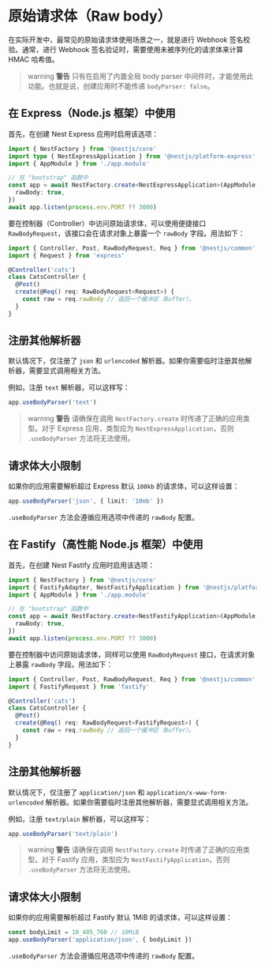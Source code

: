 # 原始请求体（Raw body）

在实际开发中，最常见的原始请求体使用场景之一，就是进行 Webhook 签名校验。通常，进行 Webhook 签名验证时，需要使用未被序列化的请求体来计算 HMAC 哈希值。

> warning **警告** 只有在启用了内置全局 body parser 中间件时，才能使用此功能。也就是说，创建应用时不能传递 `bodyParser: false`。

## 在 Express（Node.js 框架）中使用

首先，在创建 Nest Express 应用时启用该选项：

```ts
import { NestFactory } from '@nestjs/core'
import type { NestExpressApplication } from '@nestjs/platform-express'
import { AppModule } from './app.module'

// 在 "bootstrap" 函数中
const app = await NestFactory.create<NestExpressApplication>(AppModule, {
  rawBody: true,
})
await app.listen(process.env.PORT ?? 3000)
```

要在控制器（Controller）中访问原始请求体，可以使用便捷接口 `RawBodyRequest`，该接口会在请求对象上暴露一个 `rawBody` 字段。用法如下：

```ts
import { Controller, Post, RawBodyRequest, Req } from '@nestjs/common'
import { Request } from 'express'

@Controller('cats')
class CatsController {
  @Post()
  create(@Req() req: RawBodyRequest<Request>) {
    const raw = req.rawBody // 返回一个缓冲区（Buffer）。
  }
}
```

## 注册其他解析器

默认情况下，仅注册了 `json` 和 `urlencoded` 解析器。如果你需要临时注册其他解析器，需要显式调用相关方法。

例如，注册 `text` 解析器，可以这样写：

```ts
app.useBodyParser('text')
```

> warning **警告** 请确保在调用 `NestFactory.create` 时传递了正确的应用类型。对于 Express 应用，类型应为 `NestExpressApplication`，否则 `.useBodyParser` 方法将无法使用。

## 请求体大小限制

如果你的应用需要解析超过 Express 默认 `100kb` 的请求体，可以这样设置：

```ts
app.useBodyParser('json', { limit: '10mb' })
```

`.useBodyParser` 方法会遵循应用选项中传递的 `rawBody` 配置。

## 在 Fastify（高性能 Node.js 框架）中使用

首先，在创建 Nest Fastify 应用时启用该选项：

```ts
import { NestFactory } from '@nestjs/core'
import { FastifyAdapter, NestFastifyApplication } from '@nestjs/platform-fastify'
import { AppModule } from './app.module'

// 在 "bootstrap" 函数中
const app = await NestFactory.create<NestFastifyApplication>(AppModule, new FastifyAdapter(), {
  rawBody: true,
})
await app.listen(process.env.PORT ?? 3000)
```

要在控制器中访问原始请求体，同样可以使用 `RawBodyRequest` 接口，在请求对象上暴露 `rawBody` 字段。用法如下：

```ts
import { Controller, Post, RawBodyRequest, Req } from '@nestjs/common'
import { FastifyRequest } from 'fastify'

@Controller('cats')
class CatsController {
  @Post()
  create(@Req() req: RawBodyRequest<FastifyRequest>) {
    const raw = req.rawBody // 返回一个缓冲区（Buffer）。
  }
}
```

## 注册其他解析器

默认情况下，仅注册了 `application/json` 和 `application/x-www-form-urlencoded` 解析器。如果你需要临时注册其他解析器，需要显式调用相关方法。

例如，注册 `text/plain` 解析器，可以这样写：

```ts
app.useBodyParser('text/plain')
```

> warning **警告** 请确保在调用 `NestFactory.create` 时传递了正确的应用类型。对于 Fastify 应用，类型应为 `NestFastifyApplication`，否则 `.useBodyParser` 方法将无法使用。

## 请求体大小限制

如果你的应用需要解析超过 Fastify 默认 1MiB 的请求体，可以这样设置：

```ts
const bodyLimit = 10_485_760 // 10MiB
app.useBodyParser('application/json', { bodyLimit })
```

`.useBodyParser` 方法会遵循应用选项中传递的 `rawBody` 配置。
